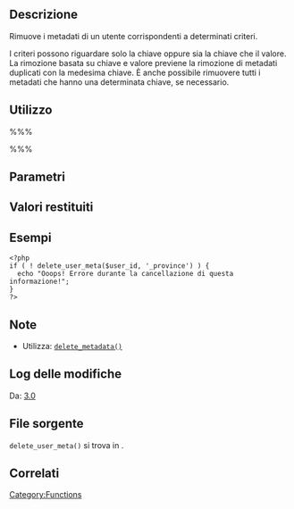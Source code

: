 {{Languages|
{{en|Function Reference/delete_user_meta}}
{{it|Riferimento funzioni/delete_user_meta}}
}}

== Descrizione ==
Rimuove i metadati di un utente corrispondenti a determinati criteri.

I criteri possono riguardare solo la chiave oppure sia la chiave che il valore. La rimozione basata su chiave e valore previene la rimozione di metadati duplicati con la medesima chiave. &Egrave; anche possibile rimuovere tutti i metadati che hanno una determinata chiave, se necessario.

== Utilizzo ==
%%%<?php delete_user_meta( $user_id, $meta_key, $meta_value ) ?>%%%

== Parametri ==
{{it:Parameter|$user_id|integer|ID dell'utente.}}
{{it:Parameter|$meta_key|string|Nome del metadato.}}
{{it:Parameter|$meta_value|mixed|Valore del metadato.|opzionale|&#39;&#39;}}

== Valori restituiti ==
{{it:Return||boolean|False in caso di fallimento, true in caso di successo.}}

== Esempi ==
<pre>
<?php
if ( ! delete_user_meta($user_id, '_province') ) {
  echo "Ooops! Errore durante la cancellazione di questa informazione!";
}
?>
</pre>

== Note ==
* Utilizza: [[it:Riferimento_funzioni/delete_metadata|<tt>delete_metadata()</tt>]]

== Log delle modifiche ==
Da: [[Version_3.0|3.0]]

== File sorgente ==
<tt>delete_user_meta()</tt> si trova in {{Trac|wp-includes/user.php}}.

== Correlati ==
{{User Meta Tags}}
{{it:Tag Footer}}

[[Category:Functions]]